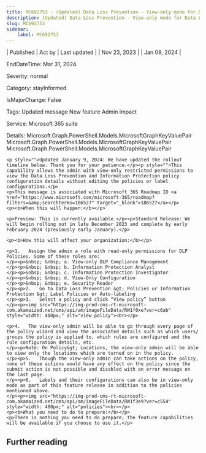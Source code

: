 ```yaml
---
title: MC692753 - (Updated) Data Loss Prevention - View-only mode for Data Loss Prevention and Information Protection Policies and Labels
description: (Updated) Data Loss Prevention - View-only mode for Data Loss Prevention and Information Protection Policies and Labels
slug: MC692753
sidebar:
    label: MC692753
---
```



| Published | Act by | Last updated |
| Nov 23, 2023 |  | Jan 09, 2024 |

EndDateTime: Mar 31, 2024

Severity: normal

Category: stayInformed

IsMajorChange: False

Tags: Updated message New feature Admin impact

Service: Microsoft 365 suite

Details: Microsoft.Graph.PowerShell.Models.MicrosoftGraphKeyValuePair Microsoft.Graph.PowerShell.Models.MicrosoftGraphKeyValuePair Microsoft.Graph.PowerShell.Models.MicrosoftGraphKeyValuePair

```
<p style="">Updated January 9, 2024: We have updated the rollout timeline below. Thank you for your patience.</p><p style="">This capability allows the admin with view-only restricted permissions to view the Data Loss Prevention and Information Protection policy configuration details without editing the policies or label configurations.</p>
<p>This message is associated with Microsoft 365 Roadmap ID <a href="https://www.microsoft.com/microsoft-365/roadmap?filters=&amp;searchterms=186527" target="_blank">186527</a></p>
<p><b>When this will happen:</b></p>

<p>Preview: This is currently available.</p><p>Standard Release: We will begin rolling out in late December 2023 and complete by early February 2024 (previously early January).</p>

<p><b>How this will affect your organization:</b></p>

<p>1.	Assign the admin a role with read-only permissions for DLP Policies. Some of these roles are:
</p><p>&nbsp; &nbsp; a.	View-only DLP Compliance Management
</p><p>&nbsp; &nbsp; b.	Information Protection Analyst
</p><p>&nbsp; &nbsp; c.	Information Protection Investigator
</p><p>&nbsp; &nbsp; d.	View-Only Configuration
</p><p>&nbsp; &nbsp; e.	Security Reader
</p><p>2.	Go to Data Loss Prevention &gt; Policies or Information Protection &gt; Label Policies or Auto-labeling
</p><p>3.	Select a policy and click “View policy” button
</p><p><img src="https://img-prod-cms-rt-microsoft-com.akamaized.net/cms/api/am/imageFileData/RW1f0xe?ver=c6ab" style="width: 400px;" alt="view policy"><br></p>

<p>4.	The view-only admin will be able to go through every page of the policy wizard and view the associated details such as which users/ groups the policy is applied to, which rules are configured and the rule configuration details, etc.
</p><p>Note: On Policy&gt; Locations, the view-only admin will be able to view only the locations which are turned on in the policy. 
</p><p>5.	Though the view-only admin can take actions on the policy, none of these actions would have any effect on the policy since the submit action is not possible and disabled with an error message on the last page. 
</p><p>6.	Labels and their configurations can also be in view-only mode as part of this feature release in addition to the policies mentioned above. 
</p><p><img src="https://img-prod-cms-rt-microsoft-com.akamaized.net/cms/api/am/imageFileData/RW1f3e9?ver=c554" style="width: 400px;" alt="policies"><br></p>
<p><b>What you need to do to prepare:</b></p>
<p>There is nothing you need to do prepare; the feature capabilities will be available if you choose to use it.</p>
```

## Further reading
